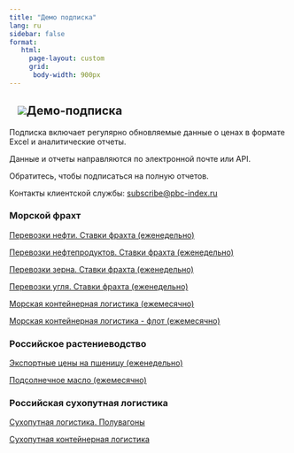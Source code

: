 ```yaml
---
title: "Демо подписка"
lang: ru
sidebar: false
format:
   html: 
     page-layout: custom
     grid:
      body-width: 900px
---
```


## ![](../images/icon-subscription.svg)Демо-подписка {.my-custom-class style="margin-left:3%;"}

Подписка включает регулярно обновляемые данные о ценах в формате Excel и аналитические отчеты.

Данные и отчеты направляются по электронной почте или API.

Обратитесь, чтобы подписаться на полную отчетов. 

Контакты клиентской службы: [subscribe@pbc-index.ru](mailto:subscribe@pbc-index.ru)


### Морской фрахт 

[Перевозки нефти. Ставки фрахта (еженедельно)](/reports/2024-07-17_PBC_Weekly_Crude_Freight.pdf)

[Перевозки нефтепродуктов. Ставки фрахта (еженедельно)](/reports/2024-07-17%20PBC%20Weekly%20OilProduct%20Freight.pdf)

[Перевозки зерна. Ставки фрахта (еженедельно)](/reports/2024-07-15%20PBC%20Weekly%20Wheat%20Freight.pdf)

[Перевозки угля. Ставки фрахта (еженедельно)](/reports/2024-09-17%20ЦЦИ%20Фрахт%20угля.pdf)

[Морская контейнерная логистика (ежемесячно)](/reports/2024-07%20PBC%20Montly%20Container%20Freight.pdf)

[Морская контейнерная логистика - флот (ежемесячно)](/reports/2024-07%20PBC%20Montly%20Container%20Fleet.pdf)

### Российское растениеводство

[Экспортные цены на пшеницу (еженедельно)](reports/2024-04-25 PBC Weekly Wheat.pdf)

[Подсолнечное масло (ежемесячно)](reports/2024-04 GPB Monthly Sunflower Oil.pdf)

### Российская сухопутная логистика

[Сухопутная логистика. Полувагоны](reports/2024-06 PBC Monthly Logistics. Open wagons.pdf)

[Сухопутная контейнерная логистика](reports/2024-07 PBC Monthly Logistics. Flat wagons.pdf)

